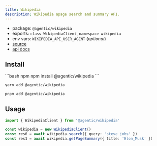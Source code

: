```yaml
---
title: Wikipedia
description: Wikipedia apage search and summary API.
---
```


- package: `@agentic/wikipedia`
- exports: `class WikipediaClient`, `namespace wikipedia`
- env vars: `WIKIPEDIA_API_USER_AGENT` (_optional_)
- [source](https://github.com/transitive-bullshit/agentic/blob/main/packages/wikipedia/src/wikipedia-client.ts)
- [api docs](https://www.mediawiki.org/wiki/API)

## Install

<CodeGroup>
```bash npm
npm install @agentic/wikipedia
```

```bash yarn
yarn add @agentic/wikipedia
```

```bash pnpm
pnpm add @agentic/wikipedia
```

</CodeGroup>

## Usage

```ts
import { WikipediaClient } from '@agentic/wikipedia'

const wikipedia = new WikipediaClient()
const res0 = await wikipedia.search({ query: 'steve jobs' })
const res1 = await wikipedia.getPageSummary({ title: 'Elon_Musk' })
```
